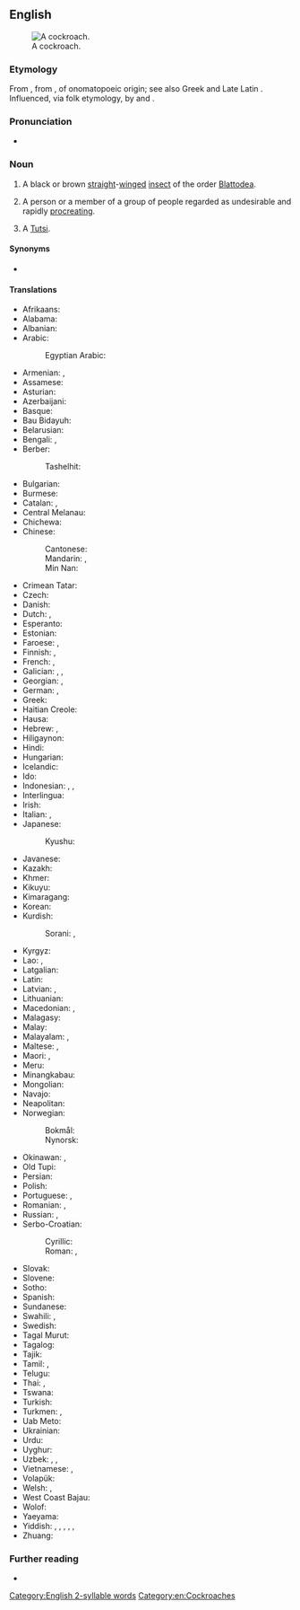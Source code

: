 ==English==
[[Image:Cockroachcloseup.jpg|thumb|A cockroach.]]

===Etymology===
From {{etyl|es|en}} {{m|es|cucaracha||woodlouse}}, from {{m|es|cuca||butterfly caterpillars}}, of onomatopoeic origin; see also Greek {{m|grc|κόκκυξ}} and Late Latin {{m|la|cucus}}. Influenced, via folk etymology, by {{m|en|cock}} and {{m|en|roach}}.

===Pronunciation===
* {{audio|en-us-cockroach.ogg|Audio (US)|lang=en}}

===Noun===
{{en-noun|es}}

# A black or brown [[straight]]-[[winged]] [[insect]] of the order [[Blattodea]].
# {{lb|en|slang}} A person or a member of a group of people regarded as undesirable and rapidly [[procreate|procreating]].
# {{lb|en|offensive|slang|ethnic slur|Rwanda}} A [[Tutsi]].

====Synonyms====
* {{sense|black or brown insect}} {{l|en|roach}} {{qualifier|US}}

====Translations====
{{trans-top|type of insect}}
* Afrikaans: {{t|af|kakkerlak}}
* Alabama: {{t|akz|iskanpatha}}
* Albanian: {{t+|sq|kacabu}}
* Arabic: {{t|ar|صُرْصُور}}
*: Egyptian Arabic: {{t|arz|صرصار|m|tr=ṣurṣār}}
* Armenian: {{t+|hy|ուտիճ}}, {{t+|hy|խավարասեր|sc=Armn}}
* Assamese: {{t|as|পঁইতাচোৰা}}
* Asturian: {{t|ast|cucaracha|f}}
* Azerbaijani: {{t|az|tarakan}}
* Basque: {{t|eu|labezomorro}}
* Bau Bidayuh: {{t|sne|ribabie}}
* Belarusian: {{t|be|пруса́к|m|sc=Cyrl}}
* Bengali: {{t|bn|তেলাপোকা}}, {{t|bn|আরশুলা|tr=arśula}}
* Berber:
*: Tashelhit: {{t|shi|ibnḍr|m}}
* Bulgarian: {{t+|bg|хлеба́рка|f}}
* Burmese: {{t+|my|ပိုးဟပ်}}
* Catalan: {{t|ca|escarabat|m}}, {{t|ca|panerola|f}}
* Central Melanau: {{t|mel|belipeh}}
* Chichewa: {{t|ny|mphemvu}}
* Chinese:
*: Cantonese: {{t|yue|曱甴|tr=gaat6 zaat6-2|sc=Hani}}
*: Mandarin: {{t+|cmn|蟑螂|tr=zhāngláng|sc=Hani}}, {{t+|cmn|蜚蠊|tr=fěilián|sc=Hani}}
*: Min Nan: {{t+|nan|虼蚻|tr=ka-choa̍h|sc=Hani}}
* Crimean Tatar: {{t|crh|qoñuz}}
* Czech: {{t+|cs|šváb|m}}
* Danish: {{t+|da|kakerlak|c}}
* Dutch: {{t+|nl|kakkerlak|f}}, {{t|nl|sissende kakkerlak|f}}
* Esperanto: {{t|eo|blato}}
* Estonian: {{t|et|prussakas}}
* Faroese: {{t|fo|grótlús|f}}, {{qualifier|colloquial}} {{t|fo|kakkulakkur|m}}
* Finnish: {{t+|fi|torakka}}, {{t+|fi|russakka}}
* French: {{t+|fr|cafard|m}}, {{t+|fr|blatte}}
* Galician: {{t+|gl|carroucha|f}}, {{t|gl|cascuda|f}}, {{t|gl|cascudo|m}}
* Georgian: {{t|ka|აბანოს ჭია|sc=Geor}}, {{t+|ka|ტარაკანი|sc=Geor}}
* German: {{t+|de|Schabe|f}}, {{t+|de|Kakerlake|f}}
* Greek: {{t+|el|κατσαρίδα|f}}
* Haitian Creole: {{t|ht|blat}}
* Hausa: {{t|ha|kyankyaso|m|alt=kyànkyasṑ}}
* Hebrew: {{t|he|ג׳וּק|tr=juk}}, {{t+|he|תיקן|tr=tikan}}
* Hiligaynon: {{t|hil|tanga}}
* Hindi: {{t|hi|तिलचट्टा|tr=tilcaṭṭā}}
* Hungarian: {{t+|hu|csótány}}
* Icelandic: {{t+|is|kakkalakki|m}}
* Ido: {{t+|io|blato}}
* Indonesian: {{t+|id|kecoak}}, {{t|id|kacoa}}, {{t|id|kecoa}}
* Interlingua: {{t|ia|blatta}}
* Irish: {{t|ga|blatóg|f}}
* Italian: {{t|it|blatta|f}}, {{t+|it|scarafaggio|m}}
* Japanese: {{t|ja|蜚蠊|tr=[[ゴキブリ]], gokiburi}}
*: Kyushu: {{t|ja|アマメ|tr=amame}}
* Javanese: {{t|jv|coro}}
* Kazakh: {{t|kk|тарақан|sc=Cyrl}}
* Khmer: {{t+|km|កន្លាត|tr=kɑnlaat|sc=Khmr}}
* Kikuyu: {{t|ki|nyeje}}
* Kimaragang: {{t|kqr|lipos}}
* Korean: {{t+|ko|바퀴벌레}}
* Kurdish:
*: Sorani: {{t|ku|سیسرک}}, {{t+|ku|سیسارک}}
{{trans-mid}}
* Kyrgyz: {{t+|ky|таракан}}
* Lao: {{t|lo|ສາບ|sc=Laoo}}, {{t|lo|ແມງສາບ|sc=Laoo}}
* Latgalian: {{t|ltg|brusaks|m}}
* Latin: {{t+|la|blatta|f}}
* Latvian: {{t|lv|prusaks}}, {{t|lv|tarakāns|m}}
* Lithuanian: {{t|lt|tarakonas|m}}
* Macedonian: {{t|mk|бубашваба|f}}, {{t|mk|лебарка|f}}
* Malagasy: {{t+|mg|kalabe}}
* Malay: {{t|ms|lipas}}
* Malayalam: {{t+|ml|പാറ്റ|sc=Mlym}}, {{t|ml|പാററ|sc=Mlym}}
* Maltese: {{t|mt|wirdiena|f}}, {{t|mt|kokroċ|m}}
* Maori: {{t|mi|kēkerengū}}, {{t|mi|kokoroihe}}
* Meru: {{t|mer|njenje}}
* Minangkabau: {{t|min|lipeh}}
* Mongolian: {{t+|mn|жоом|sc=Cyrl}}
* Navajo: {{t|nv|chʼoshtsoh}}
* Neapolitan: {{t|nap|scarrafóne}}
* Norwegian:
*: Bokmål: {{t|nb|kakerlakk|m}}
*: Nynorsk: {{t|nn|kakerlakk|m}}
* Okinawan: {{t|ryu|ひーらー|tr=hiiraa}}, {{t|ryu|唐びーらー|tr=とーびーらー, toobiiraa}}
* Old Tupi: {{t|tpw|arabé}}
* Persian: {{t+|fa|سوسک|tr=susk}}
* Polish: {{t+|pl|karaluch|m-an}}
* Portuguese: {{t+|pt|barata|f}}, {{t+|pt|carocha|f}}
* Romanian: {{t+|ro|gândac|m}}, {{t+|ro|libarcă|f}}
* Russian: {{t+|ru|тарака́н|m}}, {{t+|ru|пруса́к|m}}
* Serbo-Croatian:
*: Cyrillic: {{t|sh|бубашваба|f|sc=Cyrl}}
*: Roman: {{t+|sh|bubašvaba|f}}, {{t+|sh|žohar|m}} {{qualifier|Croatia}}
* Slovak: {{t|sk|šváb|m}}
* Slovene: {{t+|sl|ščurek|m}}
* Sotho: {{t|st|lephela}}
* Spanish: {{t+|es|cucaracha|f}}
* Sundanese: {{t|su|ᮎᮥᮎᮥᮍᮥᮊ᮪}}
* Swahili: {{t+|sw|mende|c9|c10}}, {{t+|sw|kombamwiko}}
* Swedish: {{t+|sv|kackerlacka|c}}
* Tagal Murut: {{t|mvv|lipos}}
* Tagalog: {{t|tl|ipis}}
* Tajik: {{t+|tg|нонхӯрак}}
* Tamil: {{t+|ta|கக்கலாத்து|sc=Taml}}, {{t|ta|கரப்பான் பூச்சி|sc=Taml}}
* Telugu: {{t+|te|బొద్దింక}}
* Thai: {{t|th|แมลงสาบ}}, {{t+|th|สาบ}}
* Tswana: {{t|tn|lefele}}
* Turkish: {{t+|tr|hamam böceği}}
* Turkmen: {{t|tk|saçakçy}}, {{t|tk|tarakan}}
* Uab Meto: {{t|aoz|iki}}
* Ukrainian: {{t|uk|тарга́н|m}}
* Urdu: {{t|ur|جهنگر|tr=}}
* Uyghur: {{t|ug|مايقۇرت}}
* Uzbek: {{t+|uz|suvarak}}, {{t+|uz|tezgizak}}, {{t+|uz|tarakan}}
* Vietnamese: {{t|vi|con gián}}, {{t+|vi|gián}}
* Volapük: {{t|vo|skaraf}}
* Welsh: {{t|cy|chwilen ddu|f}}, {{t|cy|blac-pat|m}}
* West Coast Bajau: {{t|bdr|bobok}}
* Wolof: {{t|wo|mbóot|alt=mbóot mi}}
* Yaeyama: {{t|rys|小虫|tr=くむす, kumusu}}
* Yiddish: {{t|yi|טאַראַקאַן|sc=Hebr}}, {{t|yi|רוס|m}}, {{t|yi|פּרוסאַק|m}}, {{t|yi|קנײַפּער|m}}, {{t|yi|פֿראַנצויז|m}}, {{t|yi|שוואַב|m}}
* Zhuang: {{t|za|sap}}
{{trans-bottom}}

===Further reading===
* {{pedia}}

[[Category:English 2-syllable words]]
[[Category:en:Cockroaches]]